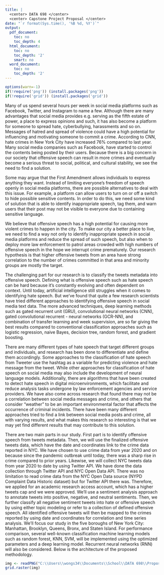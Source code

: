 ---
title: |
  <center> DATA 698 </center>
  <center> Capstone Project Proposal </center>
date: "`r format(Sys.time(), '%B %d, %Y')`"
output:
  pdf_document:
    toc: no
    toc_depth: 4
  html_document:
    toc: no
    toc_depth: '2'
    smart: no
  word_document:
    toc: no
    toc_depth: '2'
---

\begin{center}
\bigskip
\bigskip
\bigskip
Prepared for:\\
\medskip
Prof. Dr. Nasrin Khansari\\
\smallskip
City University of New York, School of Professional Studies\\
\bigskip
Prepared by:\\
\medskip
Sie Siong Wong\\ 
\smallskip
Mario Pena\\
\smallskip
Joseph Shi\\  
\end{center}

\pagebreak

```{R message=FALSE, warning=FALSE, echo=FALSE}
options(warn=-1)
if(!require('png')) (install.packages('png'))
if(!require('grid')) (install.packages('grid'))
```

\newpage

Many of us spend several hours per week in social media platforms such as Facebook, Twitter, and Instagram to name a few. Although there are many advantages that social media provides e.g. serving as the fifth estate of power, a place to express opinions and such, it has also become a platform for someone to spread hate, cyberbullying, harassments and so on. Messages of hatred and spread of violence could have a high potential for influencing and motivating someone to commit a crime. According to CNN, hate crimes in New York City have increased 76% compared to last year. Many social media companies such as Facebook, have started to control the contents being posted by their users. Because there is a big concern in our society that offensive speech can result in more crimes and eventually become a serious threat to social, political, and cultural stability, we see the need to find a solution. 

Some may argue that the First Amendment allows individuals to express anything they want. Instead of limiting everyone’s freedom of speech openly in social media platforms, there are possible alternatives to deal with this issue. For example, a platform can allow users to turn on or off a switch to hide possible sensitive contents. In order to do this, we need some kind of solution that is able to identify inappropriate speech, tag them, and warn users that their post may not be visible to everyone due to containing sensitive language. 

We believe that offensive speech has a high potential for causing more violent crimes to happen in the city. To make our city a better place to live, we need to find a way not only to identify inappropriate speech in social media platforms and reduce the spread of such speech, but also when to deploy more law enforcement to patrol areas crowded with high numbers of offensive speech in the hope we interrupt crime prematurely. Our research hypothesis is that higher offensive tweets from an area have strong correlation to the number of crimes committed in that area and minority groups are mostly the target. 

The challenging part for our research is to classify the tweets metadata into offensive speech. Defining what is offensive speech such as hate speech can be hard because it’s constantly evolving and often dependent on context. Until today, artificial intelligence still struggles when it comes to identifying hate speech. But we’ve found that quite a few research scientists have tried different approaches to identifying offensive speech in social media text data. The more advanced techniques, deep learning methods such as gated recurrent unit (GRU), convolutional neural networks (CNN), gated convolutional recurrent - neural networks (GCR-NN), and combination of transfer learning and week supervision, are so far giving the best results compared to conventional classification approaches such as logistic regression, naive Bayes, decision tree, random forest, and gradient boosting.

There are many different types of hate speech that target different groups and individuals, and research has been done to differentiate and define them accordingly. Some approaches to the classification of hate speech from Tweeter use the hashtag as a variable for predicting violence and hate message from the tweet. While other approaches for classification of hate speech on social media may also include the development of neural language models. Additionally, there are algorithms that have been created to detect hate speech in digital microenvironments, which facilitate and reduce analysis tasks undergone by law enforcement agencies and service providers. We have also come across research that found there may not be a correlation between social media messages and crime, and others that consider “weather” to be an important environmental factor that affects the occurrence of criminal incidents. There have been many different approaches tried to find a link between social media posts and crime, all with varying results, and what makes this research so interesting is that we may yet find different results that may contribute to this solution. 

There are two main parts in our study. First part is to identify offensive speech from tweets metadata. Then, we will use the finalized offensive tweets data, which have the date and coordinates link to the crime data reported in NYC. We have chosen to use crime data from year 2020 and on because since the pandemic outbreak until today, there was a sharp rise in crime compared to prior years. Likewise, we will collect NYC tweets data from year 2020 to date by using Twitter API. We have done the data collection through Twitter API and NYC Open Data API. There was no limitation to read crime data from the NYC Open Data source (NYPD Complaint Data Historic dataset) but for Twitter API there was. Therefore, we applied for an academic research access account, which has a higher tweets cap and we were approved. We’ll use a sentiment analysis approach to annotate tweets into positive, negative, and neutral sentiments. Then, we further classify all negative sentiment tweets into hate or offensive speech by using either topic modeling or refer to a collection of defined offensive speech. All identified offensive tweets will then be mapped to the crimes reported by using date and coordinates for correlation and time series analysis. We’ll focus our study in the five boroughs of New York City: Manhattan, Brooklyn, Queens, Bronx, and Staten Island. For performance comparison, several well-known classification machine learning models such as random forest, KNN, SVM, will be implemented using the optimized parameters and a deep learning model. Recurrent neural networks (RNN) will also be considered. Below is the architecture of the proposed methodology.


```{r warning=FALSE, message=FALSE, echo=FALSE, fig.cap="Architecture of the Proposed Methodology", fig.width=10, fig.height=10}
img <- readPNG("C:\\Users\\wongs34\\Documents\\School\\DATA 698\\Proposal\\Architecture of the Proposed Methodology.png")
grid.raster(img)
````


